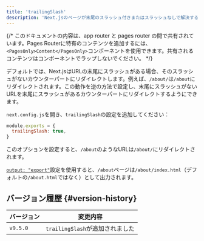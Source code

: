 ```yaml
---
title: 'trailingSlash'
description: 'Next.jsのページが末尾のスラッシュ付きまたはスラッシュなしで解決するように設定します。'
---
```


{/* このドキュメントの内容は、app router と pages router の間で共有されています。Pages Routerに特有のコンテンツを追加するには、`<PagesOnly>Content</PagesOnly>`コンポーネントを使用できます。共有されるコンテンツはコンポーネントでラップしないでください。 */}

デフォルトでは、Next.jsはURLの末尾にスラッシュがある場合、そのスラッシュがないカウンターパートにリダイレクトします。例えば、`/about/`は`/about`にリダイレクトされます。この動作を逆の方法で設定し、末尾にスラッシュがないURLを末尾にスラッシュがあるカウンターパートにリダイレクトするようにできます。

`next.config.js`を開き、`trailingSlash`の設定を追加してください：

```js title="next.config.js"
module.exports = {
  trailingSlash: true,
}
```

このオプションを設定すると、`/about`のようなURLは`/about/`にリダイレクトされます。

[`output: "export"`](/docs/app/building-your-application/deploying/static-exports)設定を使用すると、`/about`ページは`/about/index.html`（デフォルトの`/about.html`ではなく）として出力されます。

## バージョン履歴 {#version-history}

| バージョン | 変更内容                        |
| ---------- | ------------------------------- |
| `v9.5.0`   | `trailingSlash`が追加されました |
